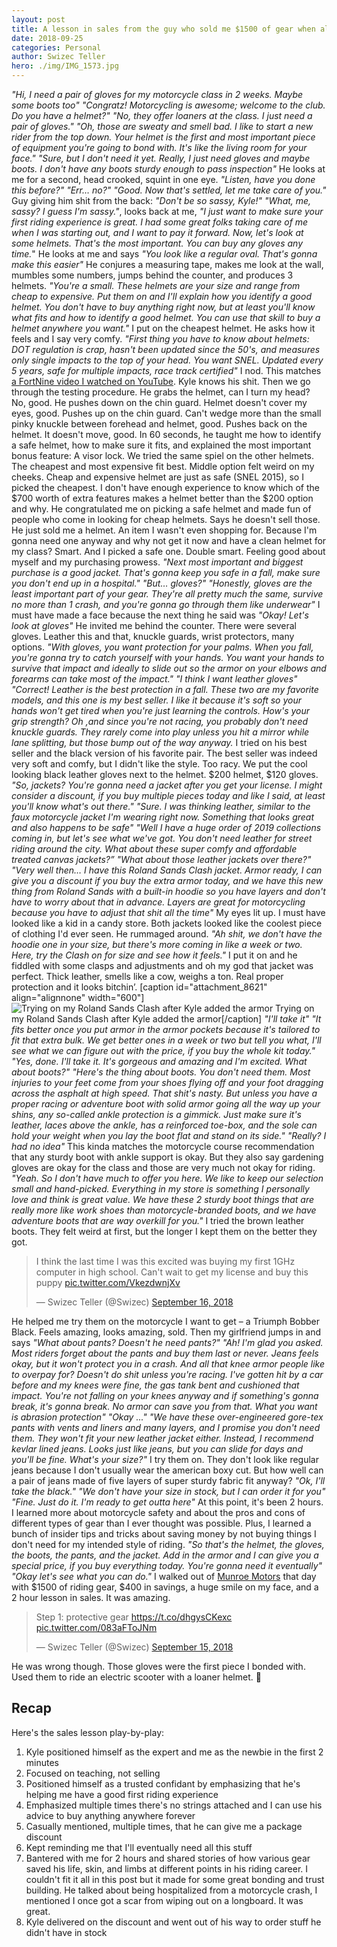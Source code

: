 ```yaml
---
layout: post
title: A lesson in sales from the guy who sold me $1500 of gear when all I wanted was a $100 pair of gloves
date: 2018-09-25
categories: Personal
author: Swizec Teller
hero: ./img/IMG_1573.jpg
---
```


_"Hi, I need a pair of gloves for my motorcycle class in 2 weeks. Maybe some boots too"_ _"Congratz! Motorcycling is awesome; welcome to the club. Do you have a helmet?"_ _"No, they offer loaners at the class. I just need a pair of gloves."_ _"Oh, those are sweaty and smell bad. I like to start a new rider from the top down. Your helmet is the first and most important piece of equipment you're going to bond with. It's like the living room for your face."_ _"Sure, but I don't need it yet. Really, I just need gloves and maybe boots. I don't have any boots sturdy enough to pass inspection"_ He looks at me for a second, head crooked, squint in one eye. _"Listen, have you done this before?"_ _"Err… no?"_ _"Good. Now that's settled, let me take care of you."_ Guy giving him shit from the back: _"Don't be so sassy, Kyle!"_ _"What, me, sassy? I guess I'm sassy."_, looks back at me, _"I just want to make sure your first riding experience is great. I had some great folks taking care of me when I was starting out, and I want to pay it forward. Now, let's look at some helmets. That's the most important. You can buy any gloves any time._" He looks at me and says _"You look like a regular oval. That's gonna make this easier"_ He conjures a measuring tape, makes me look at the wall, mumbles some numbers, jumps behind the counter, and produces 3 helmets. _"You're a small. These helmets are your size and range from cheap to expensive. Put them on and I'll explain how you identify a good helmet. You don't have to buy anything right now, but at least you'll know what fits and how to identify a good helmet. You can use that skill to buy a helmet anywhere you want."_ I put on the cheapest helmet. He asks how it feels and I say very comfy. _"First thing you have to know about helmets: DOT regulation is crap, hasn't been updated since the 50's, and measures only single impacts to the top of your head. You want SNEL. Updated every 5 years, safe for multiple impacts, race track certified"_ I nod. This matches [a FortNine video I watched on YouTube](https://www.youtube.com/watch?v=0BUyp3HX8cY). Kyle knows his shit. Then we go through the testing procedure. He grabs the helmet, can I turn my head? No, good. He pushes down on the chin guard. Helmet doesn't cover my eyes, good. Pushes up on the chin guard. Can't wedge more than the small pinky knuckle between forehead and helmet, good. Pushes back on the helmet. It doesn't move, good. In 60 seconds, he taught me how to identify a safe helmet, how to make sure it fits, and explained the most important bonus feature: A visor lock. We tried the same spiel on the other helmets. The cheapest and most expensive fit best. Middle option felt weird on my cheeks. Cheap and expensive helmet are just as safe (SNEL 2015), so I picked the cheapest. I don't have enough experience to know which of the $700 worth of extra features makes a helmet better than the $200 option and why. He congratulated me on picking a safe helmet and made fun of people who come in looking for cheap helmets. Says he doesn't sell those. He just sold me a helmet. An item I wasn't even shopping for. Because I'm gonna need one anyway and why not get it now and have a clean helmet for my class? Smart. And I picked a safe one. Double smart. Feeling good about myself and my purchasing prowess. _"Next most important and biggest purchase is a good jacket. That's gonna keep you safe in a fall, make sure you don't end up in a hospital."_ _"But… gloves?"_ _"Honestly, gloves are the least important part of your gear. They're all pretty much the same, survive no more than 1 crash, and you're gonna go through them like underwear"_ I must have made a face because the next thing he said was _"Okay! Let's look at gloves"_ He invited me behind the counter. There were several gloves. Leather this and that, knuckle guards, wrist protectors, many options. _"With gloves, you want protection for your palms. When you fall, you're gonna try to catch yourself with your hands. You want your hands to survive that impact and ideally to slide out so the armor on your elbows and forearms can take most of the impact."_ _"I think I want leather gloves"_ _"Correct! Leather is the best protection in a fall. These two are my favorite models, and this one is my best seller. I like it because it's soft so your hands won't get tired when you're just learning the controls. How's your grip strength? Oh ,and since you're not racing, you probably don't need knuckle guards. They rarely come into play unless you hit a mirror while lane splitting, but those bump out of the way anyway._ I tried on his best seller and the black version of his favorite pair. The best seller was indeed very soft and comfy, but I didn't like the style. Too racy. We put the cool looking black leather gloves next to the helmet. $200 helmet, $120 gloves. _"So, jackets? You're gonna need a jacket after you get your license. I might consider a discount, if you buy multiple pieces today and like I said, at least you'll know what's out there."_ _"Sure. I was thinking leather, similar to the faux motorcycle jacket I'm wearing right now. Something that looks great and also happens to be safe"_ _"Well I have a huge order of 2019 collections coming in, but let's see what we've got. You don't need leather for street riding around the city. What about these super comfy and affordable treated canvas jackets?”_ _"What about those leather jackets over there?"_ _"Very well then… I have this Roland Sands Clash jacket. Armor ready, I can give you a discount if you buy the extra armor today, and we have this new thing from Roland Sands with a built-in hoodie so you have layers and don't have to worry about that in advance. Layers are great for motorcycling because you have to adjust that shit all the time"_ My eyes lit up. I must have looked like a kid in a candy store. Both jackets looked like the coolest piece of clothing I'd ever seen. He rummaged around. _"Ah shit, we don't have the hoodie one in your size, but there's more coming in like a week or two. Here, try the Clash on for size and see how it feels."_ I put it on and he fiddled with some clasps and adjustments and oh my god that jacket was perfect. Thick leather, smells like a cow, weighs a ton. Real proper protection and it looks bitchin’. \[caption id="attachment_8621" align="alignnone" width="600"]![Trying on my Roland Sands Clash after Kyle added the armor](./img/IMG_1573.jpg) Trying on my Roland Sands Clash after Kyle added the armor\[/caption] _"I'll take it"_ _"It fits better once you put armor in the armor pockets because it's tailored to fit that extra bulk. We get better ones in a week or two but tell you what, I'll see what we can figure out with the price, if you buy the whole kit today."_ _"Yes, done. I'll take it. It's gorgeous and amazing and I'm excited. What about boots?"_ _"Here's the thing about boots. You don't need them. Most injuries to your feet come from your shoes flying off and your foot dragging across the asphalt at high speed. That shit's nasty. But unless you have a proper racing or adventure boot with solid armor going all the way up your shins, any so-called ankle protection is a gimmick. Just make sure it's leather, laces above the ankle, has a reinforced toe-box, and the sole can hold your weight when you lay the boot flat and stand on its side."_ _"Really? I had no idea"_ This kinda matches the motorcycle course recommendation that any sturdy boot with ankle support is okay. But they also say gardening gloves are okay for the class and those are very much not okay for riding. _"Yeah. So I don't have much to offer you here. We like to keep our selection small and hand-picked. Everything in my store is something I personally love and think is great value. We have these 2 sturdy boot things that are really more like work shoes than motorcycle-branded boots, and we have adventure boots that are way overkill for you."_ I tried the brown leather boots. They felt weird at first, but the longer I kept them on the better they got.

> I think the last time I was this excited was buying my first 1GHz computer in high school. Can't wait to get my license and buy this puppy [pic.twitter.com/VkezdwnjXv](https://t.co/VkezdwnjXv)
>
> — Swizec Teller (@Swizec) [September 16, 2018](https://twitter.com/Swizec/status/1041363337957634049?ref_src=twsrc%5Etfw)

He helped me try them on the motorcycle I want to get – a Triumph Bobber Black. Feels amazing, looks amazing, sold. Then my girlfriend jumps in and says _"What about pants? Doesn't he need pants?"_ _"Ah! I'm glad you asked. Most riders forget about the pants and buy them last or never. Jeans feels okay, but it won't protect you in a crash. And all that knee armor people like to overpay for? Doesn't do shit unless you're racing. I've gotten hit by a car before and my knees were fine, the gas tank bent and cushioned that impact. You're not falling on your knees anyway and if something's gonna break, it's gonna break. No armor can save you from that. What you want is abrasion protection"_ _"Okay ..."_ _"We have these over-engineered gore-tex pants with vents and liners and many layers, and I promise you don't need them. They won't fit your new leather jacket either. Instead, I recommend kevlar lined jeans. Looks just like jeans, but you can slide for days and you'll be fine. What's your size?"_ I try them on. They don't look like regular jeans because I don't usually wear the american boxy cut. But how well can a pair of jeans made of five layers of super sturdy fabric fit anyway? _"Ok, I'll take the black."_ _"We don't have your size in stock, but I can order it for you"_ _"Fine. Just do it. I'm ready to get outta here"_ At this point, it's been 2 hours. I learned more about motorcycle safety and about the pros and cons of different types of gear than I ever thought was possible. Plus, I learned a bunch of insider tips and tricks about saving money by not buying things I don't need for my intended style of riding. _"So that's the helmet, the gloves, the boots, the pants, and the jacket. Add in the armor and I can give you a special price, if you buy everything today. You're gonna need it eventually"_ _"Okay let's see what you can do."_ I walked out of [Munroe Motors](https://www.munroemotors.com/) that day with $1500 of riding gear, $400 in savings, a huge smile on my face, and a 2 hour lesson in sales. It was amazing.

> Step 1: protective gear <https://t.co/dhgysCKexc> [pic.twitter.com/083aFToJNm](https://t.co/083aFToJNm)
>
> — Swizec Teller (@Swizec) [September 15, 2018](https://twitter.com/Swizec/status/1041107596285902848?ref_src=twsrc%5Etfw)

He was wrong though. Those gloves were the first piece I bonded with. Used them to ride an electric scooter with a loaner helmet. 🛵

## Recap

Here's the sales lesson play-by-play:

1.  Kyle positioned himself as the expert and me as the newbie in the first 2 minutes
2.  Focused on teaching, not selling
3.  Positioned himself as a trusted confidant by emphasizing that he's helping me have a good first riding experience
4.  Emphasized multiple times there's no strings attached and I can use his advice to buy anything anywhere forever
5.  Casually mentioned, multiple times, that he can give me a package discount
6.  Kept reminding me that I'll eventually need all this stuff
7.  Bantered with me for 2 hours and shared stories of how various gear saved his life, skin, and limbs at different points in his riding career. I couldn't fit it all in this post but it made for some great bonding and trust building. He talked about being hospitalized from a motorcycle crash, I mentioned I once got a scar from wiping out on a longboard. It was great.
8.  Kyle delivered on the discount and went out of his way to order stuff he didn't have in stock

